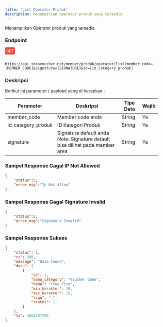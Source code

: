 ```yaml
---
title: 'List Operator Produk'
description: Menampilkan Operator produk yang tersedia
---
```



Menampilkan Operator produk yang tersedia

### Endpoint
<div style="font-family:monospace;margin-bottom:12px;">
<span style="color:white;background:#e74c3c;border-radius: 4px;padding: 4px;">GET</span>
</div>

```

https://api.tokovoucher.net/member/produk/operator/list?member_code=[MEMBER_CODE]&signature=[SIGNATURE]&id=[id_category_produk]
```

### Deskripsi
Berikut ini parameter / payload yang di harapkan :


| Parameter   | Deskripsi                                                                                                              | Tipe Data | Wajib |
|-------------|------------------------------------------------------------------------------------------------------------------------|-----------|-------|
| member_code | Member code anda                                                                                                       | String    | Ya    |
| id_category_produk | ID Kategori Produk                                                                                                      | String    | Ya    |
| signature   | Signature default anda Note: Signature detault bisa dilihat pada member area | String    | Ya    |

### Sampel Response Gagal IP Not Allowed

```json
{
    "status":0,
    "error_msg":"Ip Not Allow"
}
```

### Sampel Response Gagal Signature Invalid

```json
{
    "status":0,
    "error_msg":"Signature Invalid"
}
```
### Sampel Response Sukses

```json
{
    "status": 1,
    "rc": 200,
    "message": "Data Found",
    "data": [
        {
            "id": 1,
            "nama_category": "Voucher Game",
            "nama": "Free Fire",
            "min_karakter": 10,
            "max_karakter": 15,
            "logo": "-",
            "status": 1
        }
    ],
    "ts": 1661497796
}

```
